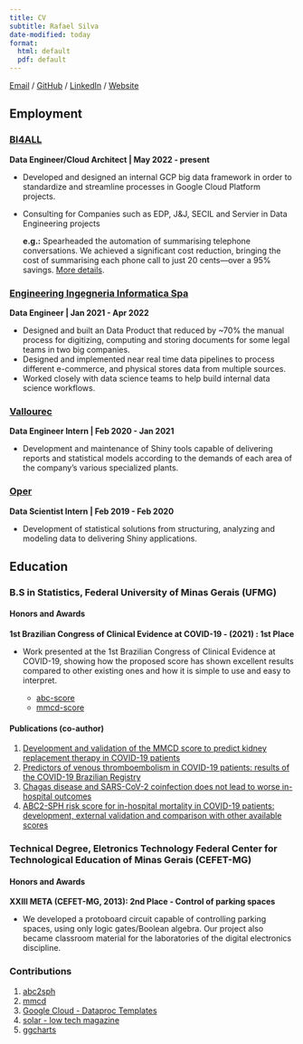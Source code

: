 ---
title: CV
subtitle: Rafael Silva
date-modified: today
format:
  html: default
  pdf: default
---

[Email](mailto:rafaelsilva@posteo.net) /
[GitHub](https://github.com/sjlva) /
[LinkedIn](https://linkedin.com/in/sjlva) /
[Website](https://sjlva.github.io/site)

## Employment

### [BI4ALL](https://bi4allconsulting.com/)

**Data Engineer/Cloud Architect | May 2022 - present**

- Developed and designed an internal GCP big data framework in order to standardize and streamline processes in Google Cloud Platform projects.
- Consulting for Companies such as EDP, J&J, SECIL and Servier in Data Engineering projects

    **e.g.:** Spearheaded the automation of summarising telephone conversations. We achieved a significant cost reduction, bringing the cost of summarising each phone call to just 20 cents—over a 95% savings. [More details](https://bi4allconsulting.com/en/knowledgecenter/finsolutia/).

### [Engineering Ingegneria Informatica Spa](https://www.eng.it/en)

**Data Engineer | Jan 2021 - Apr 2022**

- Designed and built an Data Product that reduced by ~70% the manual process for digitizing, computing and storing documents for some legal teams in two big companies.
- Designed and implemented near real time data pipelines to process different e-commerce,
and physical stores data from multiple sources.
- Worked closely with data science teams to help build internal data science workflows.

### [Vallourec](https://www.vallourec.com/)

**Data Engineer Intern | Feb 2020 - Jan 2021**

- Development and maintenance of Shiny tools capable of delivering reports and statistical models according to the demands of each area of the company's various specialized plants.

### [Oper](https://operdata.com.br)

**Data Scientist Intern | Feb 2019 - Feb 2020**

- Development of statistical solutions from structuring, analyzing and modeling data to delivering Shiny applications.

## Education

### B.S in Statistics, Federal University of Minas Gerais (UFMG)

#### Honors and Awards 

**1st Brazilian Congress of Clinical Evidence at COVID-19 - (2021) : 1st Place**

- Work presented at the 1st Brazilian Congress of Clinical Evidence at COVID-19, showing how the proposed score has shown excellent results compared to other existing ones and how it is simple to use and easy to interpret.

    - [abc-score](https://abc-score.netlify.app/)
    - [mmcd-score](https://mmcd-score.netlify.app/)

#### Publications (co-author)

1. [Development and validation of the MMCD score to predict kidney replacement therapy in COVID-19 patients](Development and validation of the MMCD score to predict kidney replacement therapy in COVID-19 patients)
2. [Predictors of venous thromboembolism in COVID-19 patients: results of the COVID-19 Brazilian Registry](https://link.springer.com/article/10.1007/s11739-022-03002-z)
3. [Chagas disease and SARS-CoV-2 coinfection does not lead to worse in-hospital outcomes](https://www.nature.com/articles/s41598-021-96825-3)
4. [ABC2-SPH risk score for in-hospital mortality in COVID-19 patients: development, external validation and comparison with other available scores](https://www.ijidonline.com/article/S1201-9712(21)00605-6/fulltext)


### Technical Degree, Eletronics Technology Federal Center for Technological Education of Minas Gerais (CEFET-MG)

#### Honors and Awards 

**XXIII META (CEFET-MG, 2013): 2nd Place - Control of parking spaces**

- We developed a protoboard circuit capable of controlling parking spaces, using only logic gates/Boolean algebra.
Our project also became classroom material for the laboratories of the digital electronics discipline.

### Contributions

1. [abc2sph](https://abc-score.netlify.app/)
2. [mmcd](https://mmcd-score.netlify.app/)
3. [Google Cloud - Dataproc Templates](https://github.com/GoogleCloudPlatform/dataproc-templates)
4. [solar - low tech magazine](https://github.com/lowtechmag/solar_v2)
5. [ggcharts](https://github.com/thomas-neitmann/ggcharts)